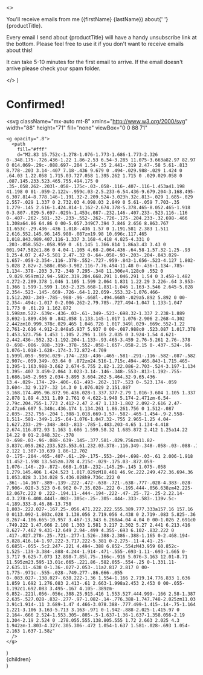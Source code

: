 
  <>
    <p className="leading-tight">
      You'll receive emails from me ({firstName} {lastName}) about{' '}
      {productTitle}.
    </p>
    <p className="opacity-80 text-sm">
      Every email I send about {productTitle} will have a handy unsubscribe link
      at the bottom. Please feel free to use it if you don't want to receive
      emails about this!
    </p>

   <p className="opacity-80 text-sm">
      It can take 5-10 minutes for the first email to arrive. If the email doesn't arrive please check your spam folder. 
    </p>

  </>
)

# Confirmed!

<Message />
<Signature />


  <svg
    className="mx-auto mt-8"
    xmlns="http://www.w3.org/2000/svg"
    width="88"
    height="71"
    fill="none"
    viewBox="0 0 88 71"
  >
    <g opacity=".8">
      <path
        fill="#fff"
        d="M2.83 15.752c-1.278-1.076-1.773-1.686-1.773-2.326 0-.348.175-.726.436-1.22 1.86-2.53 6.54-3.285 11.075-3.663a82.97 82.97 0 014.069-.29c-.088.697-.204 1.54-.35 2.441-.319 2.47-.58 5.61-.813 8.778-.203 3.14-.407 7.18-.436 9.679 0 .494-.029.988-.029 1.424 0 .64.03 1.22.058 1.715.03.727.058 1.395.262 1.715 0 .029.029.058 0 .087.145.233.523.465.755.494.175 0 .35-.058.262-.203l-.058-.175c-.03-.058-.116-.407-.116-1.453a41.198 41.198 0 01-.059-2.122v-.959c.03-2.5.233-6.54.436-9.679.204-3.168.495-6.307.814-8.778.146-1.191.32-2.209.524-3.023h.32c.813-.029 1.685-.029 2.557-.029 1.337 0 2.732.03 4.098.03 2.849 0 5.61-.059 7.703-.35 1.279-.145 2.616-1.424.814-1.162-2.674.378-5.378.465-8.052.465-1.918 0-3.807-.029-5.697-.029h-1.453c.087-.232.146-.407.233-.523.116-.116 0-.407-.262-.581-.32-.233-.552-.262-.726-.175-.204.233-.32.698-.466 1.308a64.86 64.86 0 00-5.057.349C7.394 7.846 2.656 8.863.767 11.653c-.29.436-.436 1.018-.436 1.57 0 1.191.581 2.383 1.511 2.616.552.145.96.145.988-.087zm19.98 10.696c.117.465 1.018.843.989.407.116-1.337 3.168-4.418 4.825-4.331 0 .203-.058.552-.058.959 0 .61.145 1.366.814 1.86a3.43 3.43 0 001.947.582c1.86 0 4.04-1.105 4.68-2.064.436-.64.58-1.57.32-1.25-.93 1.25-4.07 2.47-5.581 2.47-.32 0-.64-.058-.93-.203-.204-.843.029-1.657-.059-2.354-.116-.378-.552-.727-.959-.843-1.656-.523-4.127 1.802-5.028 2.82v-2.588c.058-3.982.116-7.76.494-11.48 0-.436-1.134-.785-1.134-.378-.203 3.72-.348 7.295-.348 11.306v4.128c0 .552 0 .9.029.959zm12.94-.582c.319.204.668.291 1.046.291 1.54 0 3.458-1.482 4.272-2.209.378 1.046 1.105 1.599 2.064 1.831 1.22.29 3.226-.64 3.953-1.366 1.599-1.599 1.163-2.325.668-1.831-1.046 1.163-3.546 2.645-5.028 2.354-.523-.145-.669-.726-.64-1.22.059-.553.32-1.076.466-1.512.203-.349-.785-.988-.96-.668l-.494.668h-.029a5.892 5.892 0 00-2.354-.494c-1.017 0-2.006.262-2.79.785-.727.494-1.047 1.133-1.047 1.773 0 .61.29 1.162.872 1.598zm.522-.639c-.436-.03-.61-.349-.523-.698.32-1.337 2.238-1.889 3.692-1.889.436 0 .842.058 1.133.145-1.017 1.076-2.906 2.268-4.302 2.442zm10.999.378c.029.465 1.046.726 1.017.349l.029-.669c.552-1.22 2.761-2.616 4.912-2.848a5.937 5.937 0 00-.087.988c0 .523.087 1.017.378 1.453.523.756 1.453 1.105 2.296 1.105 2.035 0 3.924-1.54 4.621-2.442.436-.552.32-1.192.204-1.133-.93.465-3.459 2.76-5.261 2.76-.378 0-.698-.086-.988-.319-.378-.552-.058-1.657-.058-2.15 0-.437-.524-.96-1.076-1.018-1.628-.174-3.72.872-4.709 1.599l.059-.989c.029-.174-.233-.436-.465-.581-.291-.116-.582-.087-.582.116l-.29 2.907c-.059.349-.03.64 0 .872zm24.516-1.715c.494-.465.843-1.715.465-1.395-1.163.988-3.662 2.674-5.755 2.82-1.22.086-2.703-.524-3.197-1.134 1.395-.407 3.459-2.064 3.023-3.14-.146-.348-.553-.813-1.192-.755-1.686.145-2.965 2.034-3.895 3.604.262-5.464.32-9.65.436-13.4-.029-.174-.29-.406-.61-.493-.262-.117-.523 0-.523.174-.059 3.604-.32 9.127-.32 14.3 0 1.076.029 2.151.087 3.168.174.495.96.872.96.436.028-1.337.377-2.79 1.016-3.604 1.105 1.337 2.878 1.89 4.331 1.89 2.761 0 4.622-1.948 5.174-2.471zm-6.54-2.79c.204.755-1.773 2.412-2.47 2.47 1.133-1.802 2.092-2.616 2.47-2.47zm6.607 5.348c.436.174 1.134.261 1.86.261.756 0 1.512-.087 2.035-.232.756-.204 1.308-1.018.669-1.57-.582-.465-1.454-.9-2.558-1.511-.581-.349-1.25-.64-1.076-1.047.32-.755 2.965-1.25 4.04-1.627.233-.29-.348-.843-.813-.785-1.483.203-4.65 1.134-4.418 2.674.116.872.93 1.163 1.686 1.599.58.32 1.685.872 2.412 1.25a14.22 14.22 0 01-2.848.32c-.378 0-.698-.03-.96-.088-.639-.145-.377.581-.029.756zm11.82-3.837c.059.262.233.523.553.61.232.03.378-.116.349-.348-.058-.03-.088-.175-.058-.465-.088-2.122 1.307-10.639 1.86-12.702 0-.175-.204-.465-.407-.61-.29-.175-.553-.204-.698-.03-.61 2.006-1.918 11.452-1.598 13.545zm.378 4.215c-.029-.175.03-.872.059-1.076-.146-.29-.872-.668-1.018-.232-.145.29-.145 1.075-.058 1.279.145.406 1.424.523 1.017.029zM18.461 46.9c.222.249.472.36.694.36 1.053.028 3.134.028 5.436.028h9.736c.222 0 .361-.14.167-.389-.139-.222-.472-.638-.721-.638-.777-.028-4.383-.028-7.906-.028-3.523 0-6.962 0-7.35.028-.222 0-.195.444-.056.638zm42.225-12.067c.222 0 .222-.194.11-.444-.194-.222-.47-.25-.72-.25-2.22.14-4.3.278-6.408.444l-.083-.305c-.25-.305-.444-.333-.583-.139v.5c-4.189.333-8.46.86-13.758 1.803-.222.027-.167.25-.056.471.222.222.555.389.777.333a157.16 157.16 0 0113.092-1.803c.028 1.138.056 2.719.056 4.438 0 2.719-.083 5.825-.36 8.267-4.106.665-10.957 3.467-13.343 6.268a4.04 4.04 0 00-1.026 2.691c0 .749.222 1.47.666 2.108 1.303 1.581 3.217 2.302 5.27 2.441 6.213.416 8.627-7.462 9.431-12.649 2.94-.499 4.355-.693 6.102-.832.222 0 .417-.027.278-.25-.721-.277-1.526-.388-2.386-.388-1.165 0-2.468.194-3.828.416.14-1.97.222-3.717.222-5.381 0-2.275-.11-4.41-.25-6.685l-.055-.5c2.247-.221 4.494-.388 6.852-.554zM43.959 60.852c-1.525-.139-3.384-.888-4.244-1.914-.471-.555-.693-1.11-.693-1.665 0-3.717 9.625-7.073 12.898-7.85l.75-.166c-.916 5.076-3.163 12.01-8.71 11.595zm23.595-13.01c.665-.221.86-.582.055-.554-.25 0-1.331.11-2.635.11-.638 0-1.36-.027-2.053-.11a2.817 2.817 0 00-1.775-.971c-.555-.028-.749.277-.86.666-.055 0-.083.027-.138.027-.638.222-1.36 1.554-1.166 2.719.14.776.833 1.636 1.859 1.692 1.276.083 2.413-.61 2.663-1.998a2.453 2.453 0 00-.055-1.192c1.692.083 3.495-.167 4.105-.389zm-6.852-.221l.056-.056c.388.25.915.416 1.553.527.444.999-.166 2.58-1.387 2.635-.527.028-.832-.277-.97-1.082-.14-.776.388-1.747.748-2.025zm11.03 3.91c1.914-.11 3.689-1.47 4.466-3.078.388-.777.499-1.415-.14-.75-1.164 1.221-3.106 3.163-5.713 3.163-.971 0-1.942-.888-2.025-1.415.97 0 2.164-.666 2.524-1.553.305-.805-.5-1.637-1.36-1.637-1.358.056-2.19 1.304-2.19 2.524 0 .278.055.555.138.805.555 1.72 2.663 2.025 4.3 1.942zm-1.803-4.327c.305.306-.472 1.054-1.637 1.581-.028-.693 1.054-2.163 1.637-1.58z"
      />
    </g>
  </svg>
)

  <Layout>
    <div className="bg-noise" aria-hidden="true">
      <div className="bg-header" />
    </div>
    <div className="prose dark:prose-dark prose-lg mx-auto py-24 relative text-center max-w-sm">
      {children}
    </div>
  </Layout>
)
